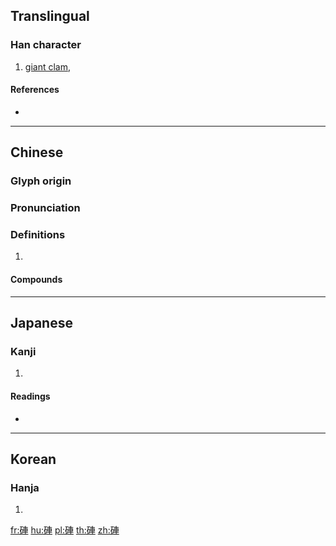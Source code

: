 {{character info/new}}
{{also|砗}}
==Translingual==

===Han character===
{{Han char|rn=112|rad=石|as=07|sn=12|four=15600|canj=MRJWJ|ids=⿰石車}}

# [[giant clam]], {{taxlink|Tridacna gigas|species|noshow=1}}

====References====
* {{Han ref|kx=0831.010|dkj=24226|dj=1246.300|hdz=42432.040|uh=7868|ud=30824|bh=DACF|bd=56015}}

----

==Chinese==
{{zh-forms|s=砗}}

===Glyph origin===
{{Han etym}}

===Pronunciation===
{{zh-pron
|m=chē
|c=ce1
|mc=y
|oc=y
|cat=
}}

===Definitions===
{{zh-hanzi}}

# {{rfdef|zh}}

====Compounds====
{{zh-der|硨磲}}

----

==Japanese==

===Kanji===
{{ja-kanji|grade=|rs=石07}}

# {{defn|lang=ja|sort=石07}}

====Readings====
* {{ja-readings|on=[[しゃ]] (sha)|kun=|nanori=}}

----

==Korean==

===Hanja===
{{ko-hanja|hangeul=차|eumhun=|rv=cha|mr=ch'a|y=cha}}

# {{defn|lang=ko|sort=石07}}

[[fr:硨]]
[[hu:硨]]
[[pl:硨]]
[[th:硨]]
[[zh:硨]]